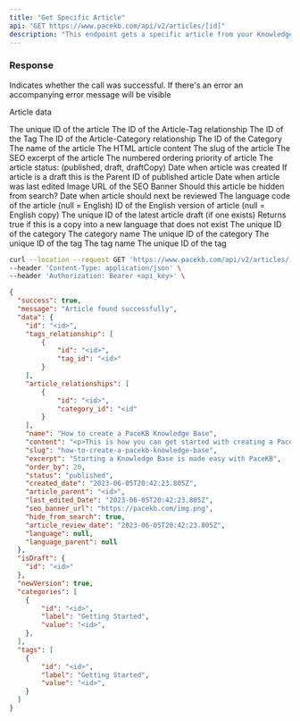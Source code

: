 ```yaml
---
title: "Get Specific Article"
api: "GET https://www.pacekb.com/api/v2/articles/[id]"
description: "This endpoint gets a specific article from your Knowledge Base."
---
```


### Response

<ResponseField name="success" type="boolean">
  Indicates whether the call was successful.
</ResponseField>

<ResponseField name="message" type="string">
  If there's an error an accompanying error message will be visible
</ResponseField>

<ResponseField name="data" type="object">

Article data

<Expandable title="Toggle object">

<ResponseField name="id" type="string">
  The unique ID of the article
</ResponseField>

<ResponseField name="tags_relationship" type="array">
    <Expandable title="Toggle object in array">
        <ResponseField name="id" type="string">
            The ID of the Article-Tag relationship
        </ResponseField>
        <ResponseField name="tag_id" type="string">
            The ID of the Tag
        </ResponseField>
    </Expandable>
</ResponseField>

<ResponseField name="article_relationships" type="array">
    <Expandable title="Toggle object in array">
        <ResponseField name="id" type="string">
            The ID of the Article-Category relationship
        </ResponseField>
        <ResponseField name="category_id" type="string">
            The ID of the Category
        </ResponseField>
    </Expandable>
</ResponseField>

<ResponseField name="name" type="string">
  The name of the article
</ResponseField>

<ResponseField name="content" type="string">
  The HTML article content
</ResponseField>

<ResponseField name="slug" type="string">
  The slug of the article
</ResponseField>

<ResponseField name="excerpt" type="string">
  The SEO excerpt of the article
</ResponseField>

<ResponseField name="order_by" type="number">
  The numbered ordering priority of article
</ResponseField>

<ResponseField name="status" type="string">
  The article status: (published, draft, draftCopy)
</ResponseField>

<ResponseField name="created_date" type="date">
  Date when article was created
</ResponseField>

<ResponseField name="article_parent" type="string">
  If article is a draft this is the Parent ID of published article
</ResponseField>

<ResponseField name="last_edited_date" type="date">
  Date when article was last edited
</ResponseField>

<ResponseField name="seo_banner_url" type="string">
  Image URL of the SEO Banner
</ResponseField>

<ResponseField name="hide_from_search" type="boolean">
  Should this article be hidden from search?
</ResponseField>

<ResponseField name="article_review_date" type="date">
  Date when article should next be reviewed
</ResponseField>

<ResponseField name="language" type="string">
  The language code of the article (null = English)
</ResponseField>

<ResponseField name="language_parent" type="string">
  ID of the English version of article (null = English copy)
</ResponseField>

</Expandable>
</ResponseField>

<ResponseField name="isDraft" type="object">
    <Expandable title="Toggle object">
        <ResponseField name="id" type="string">
            The unique ID of the latest article draft (if one exists)
        </ResponseField>
    </Expandable>
</ResponseField>

<ResponseField name="newVersion" type="boolean">
  Returns true if this is a copy into a new language that does not exist
</ResponseField>

<ResponseField name="categories" type="array">
    <Expandable title="Toggle object in array">
        <ResponseField name="id" type="string">
            The unique ID of the category
        </ResponseField>
        <ResponseField name="label" type="string">
            The category name
        </ResponseField>
        <ResponseField name="value" type="string">
            The unique ID of the category
        </ResponseField>
    </Expandable>
</ResponseField>

<ResponseField name="tags" type="array">
    <Expandable title="Toggle object in array">
        <ResponseField name="id" type="string">
            The unique ID of the tag
        </ResponseField>
        <ResponseField name="label" type="string">
            The tag name
        </ResponseField>
        <ResponseField name="value" type="string">
            The unique ID of the tag
        </ResponseField>
    </Expandable>
</ResponseField>

<RequestExample>

```bash Example Request
curl --location --request GET 'https://www.pacekb.com/api/v2/articles/[id]' \
--header 'Content-Type: application/json' \
--header 'Authorization: Bearer <api_key>' \
```

</RequestExample>

<ResponseExample>

```json Response
{
  "success": true,
  "message": "Article found successfully",
  "data": {
    "id": "<id>",
    "tags_relationship": [
        {
            "id": "<id>",
            "tag_id": "<id>"
        }
    ],
    "article_relationships": [
        {
            "id": "<id>",
            "category_id": "<id"
        }
    ],
    "name": "How to create a PaceKB Knowledge Base",
    "content": "<p>This is how you can get started with creating a PaceKB Knowledge Base</p>",
    "slug": "how-to-create-a-pacekb-knowledge-base",
    "excerpt": "Starting a Knowledge Base is made easy with PaceKB",
    "order_by": 20,
    "status": "published",
    "created_date": "2023-06-05T20:42:23.805Z",
    "article_parent": "<id>",
    "last_edited_Date": "2023-06-05T20:42:23.805Z",
    "seo_banner_url": "https://pacekb.com/img.png",
    "hide_from_search": true,
    "article_review_date": "2023-06-05T20:42:23.805Z",
    "language": null,
    "language_parent": null
  },
  "isDraft": {
    "id": "<id>"
  },
  "newVersion": true,
  "categories": [
    {
        "id": "<id>",
        "label": "Getting Started",
        "value": "<id>",
    },
  ],
  "tags": [
    {
        "id": "<id>",
        "label": "Getting Started",
        "value": "<id>",
    }
  ]
}
```

</ResponseExample>
